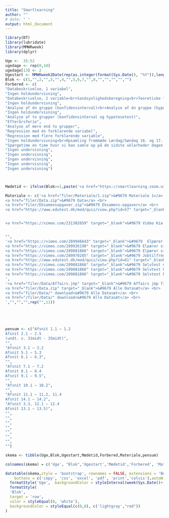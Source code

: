 ```yaml
---
title: "Smartlearning"
author: ""
# date: " "
output: html_document
---
```




```r
library(DT)
library(lubridate)
library(MMWRweek)
library(dplyr)

Uge <-  35:52
ugedage <- rep(0,18)
ugedage[13] <- 2
Ugestart <- MMWRweek2Date(rep(as.integer(format(Sys.Date(), "%Y")),length(Uge)), Uge, rep( 2,length(Uge)))
Blok <- c(1,"",2,"",3,"",4,"",5,6,7,"",8,"","","","","")
Forbered <- c(
"Databeskrivelse, 1 variabel",
"Ingen holdundervisning",
"Databeskrivelse, 2 variable<br>Sandsynlighedsberegning<br>Teoretiske fordelinger",
"Ingen holdundervisning",
"Analyse af én gruppe (konfidensinterval)<br>Analyse af én gruppe (hypotesetest)",
"Ingen holdundervisning",
"Analyse af to grupper (konfidensinterval og hypotesetest)",
"Efterårsferie",
"Analyse af mere end to grupper",
"Regression med én forklarende variabel",
"Regression med flere forklarende variable",
"Ingen holdundervisning<br>Opsamling fremmøde Lørdag/Søndag 16. og 17. november SP 8:55-16:05 Henrik Nielsen hn.mes@cbs.dk<br>Se info i kurset Dataanalyse (LECTURE) på Canvas",
"Spørgetime en time hvor vi kan samle op på de sidste uklarheder dagen inden Eksamen torsdag 21. november",
"Ingen undervisning",
"Ingen undervisning",
"Ingen undervisning",
"Ingen undervisning",
"Ingen undervisning")



Mødetid <- ifelse(Blok>=1,paste('<a href="https://smartlearning.zoom.us/j/7577575555" target="_blank">',"Klik her for at gå til onlinemødet",MMWRweek2Date(rep(as.integer(format(Sys.Date(), "%Y")),length(Uge)), Uge, rep( 2,length(Uge)))+ugedage,"kl. 20:00",'</a>'),"")

Materiale <- c('<a href="filer/Materiale/1.zip">&#9679 Materiale 1</a> <br>
<a href="filer/Data.zip">&#9679 Data</a> <br>
<a href="filer/Eksamensopgaver.zip">&#9679 Eksamens-opgaver</a> <br>
<a href="https://www.edutest.dk/mod/quiz/view.php?id=57" target="_blank">&#9679 Selvtest deskriptiv statistik</a> <br>


<a href="https://vimeo.com/231302659" target="_blank">&#9679 Video Kia Picanto</a>',


"",
'<a href="https://vimeo.com/289946643" target="_blank">&#9679  Elpærer video 1</a> <br>
<a href="https://vimeo.com/289926190" target="_blank">&#9679 Elpærer video 2</a> <br>
<a href="https://vimeo.com/289881866" target="_blank">&#9679 Elpærer video 3</a> <br>
<a href="https://vimeo.com/289970285" target="_blank">&#9679 Jobtilfredshed video 4</a><br>
<a href="https://www.edutest.dk/mod/quiz/view.php?id=61" target="_blank">&#9679 Selvtest binomialfordelingen</a> <br>
<a href="https://vimeo.com/289881866" target="_blank">&#9679 Selvtest normalfordelingen</a> <br>
<a href="https://vimeo.com/289881866" target="_blank">&#9679 Selvtest korrelation</a> <br>
<a href="https://vimeo.com/289881866" target="_blank">&#9679 Selvtest korrelation</a> <br>
',
'<a href="filer/Data/Affairs.jmp" target="_blank">&#9679 Affairs jmp fil</a> <br>
<a href="filer/Data.zip" target="_blank">&#9679 Alle Datasæt</a> <br>
<a href="filer/Data/" download>&#9679 Alle Datasæt</a> <br>
<a href="/filer/Data/" download>&#9679 Alle Datasæt</a> <br>
',"","","",rep("",11))





pensum <- c("Afsnit 1.1 – 1.2
Afsnit 2.1 – 2.5 
(undt. s. 31midt ‐ 35midt)",
"",
"Afsnit 3.1 – 3.2
Afsnit 5.1 – 5.3
Afsnit 6.1 – 6.3",
"",
"Afsnit 7.1 – 7.2
Afsnit 8.1 – 8.4
Afsnit 9.1 – 9.5",
"",
"Afsnit 10.1 – 10.2",
"",
"Afsnit 11.1 – 11.2, 11.4
Afsnit 14.1 – 14.2",
"Afsnit 3.3, 12.1 – 12.4
Afsnit 13.1 – 13.5)",
"",
"",
"",
"",
"",
"",
"",
"")

skema <- tibble(Uge,Blok,Ugestart,Mødetid,Forbered,Materiale,pensum)

colnames(skema) = c('Uge', "Blok",'Ugestart','Mødetid','Forbered', 'Materiale','Pensum Agresti lærebogen')

datatable(skema,style = 'bootstrap', rownames = FALSE, extensions = 'Buttons',class = 'cell-border hover compact', filter = 'top',escape = FALSE,  options = list(searchHighlight = TRUE,pageLength = 18,dom = 'Bfrt',language = list(url = '////cdn.datatables.net/plug-ins/1.10.20/i18n/Danish.json'),
    buttons = c('copy', 'csv', 'excel', 'pdf', 'print','colvis'),autoWidth = TRUE, columnDefs = list(list(className = 'dt-left', targets = 0:0))))%>%
  formatStyle('Uge',  backgroundColor = styleInterval(week(Sys.Date()+1-7), c('lightgray', 'lawngreen')), fontWeight = 'bold')%>%
  formatStyle(
  'Blok',
  target = 'row',
  color = styleEqual(0, 'white'),
  backgroundColor = styleEqual(c(0,8), c('lightgray',"red"))
)




```


